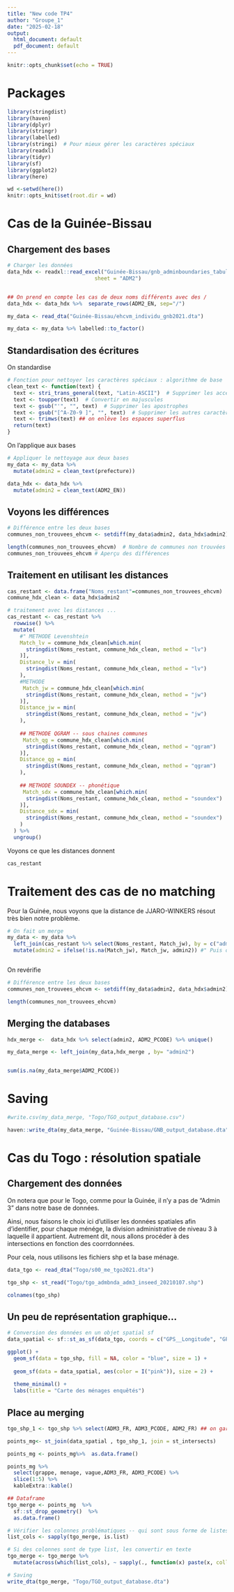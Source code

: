 ```yaml
---
title: "New code TP4"
author: "Groupe_1"
date: "2025-02-18"
output:
  html_document: default
  pdf_document: default
---
```


```r
knitr::opts_chunk$set(echo = TRUE)

```


# Packages
```r
library(stringdist)
library(haven)
library(dplyr)
library(stringr)
library(labelled)
library(stringi)  # Pour mieux gérer les caractères spéciaux
library(readxl)
library(tidyr)
library(sf)
library(ggplot2)
library(here)

wd <-setwd(here())
knitr::opts_knit$set(root.dir = wd)

```



# Cas de la Guinée-Bissau


## Chargement des bases

```r
# Charger les données
data_hdx <- readxl::read_excel("Guinée-Bissau/gnb_adminboundaries_tabulardata.xlsx", 
                            sheet = "ADM2")


## On prend en compte les cas de deux noms différents avec des /
data_hdx <- data_hdx %>%  separate_rows(ADM2_EN, sep="/")

```

```r

my_data <- read_dta("Guinée-Bissau/ehcvm_individu_gnb2021.dta")

my_data <- my_data %>% labelled::to_factor()

```


## Standardisation des écritures

On standardise

```r
# Fonction pour nettoyer les caractères spéciaux : algorithme de base
clean_text <- function(text) {
  text <- stri_trans_general(text, "Latin-ASCII")  # Supprimer les accents
  text <- toupper(text)  # Convertir en majuscules
  text <- gsub("'", "", text)  # Supprimer les apostrophes
  text <- gsub("[^A-Z0-9 ]", "", text)  # Supprimer les autres caractères spéciaux sauf espaces et chiffres
  text <- trimws(text) ## on enlève les espaces superflus
  return(text)
}
```

On l'applique aux bases

```r
# Appliquer le nettoyage aux deux bases
my_data <- my_data %>%
  mutate(admin2 = clean_text(prefecture))

data_hdx <- data_hdx %>%
  mutate(admin2 = clean_text(ADM2_EN))

```

## Voyons les différences

```r

# Différence entre les deux bases
communes_non_trouvees_ehcvm <- setdiff(my_data$admin2, data_hdx$admin2)

length(communes_non_trouvees_ehcvm)  # Nombre de communes non trouvées --- 7
communes_non_trouvees_ehcvm # Aperçu des différences
```


## Traitement en utilisant les distances


```r
cas_restant <- data.frame("Noms_restant"=communes_non_trouvees_ehcvm)
commune_hdx_clean <- data_hdx$admin2

# traitement avec les distances ...
cas_restant <- cas_restant %>%
  rowwise() %>%
  mutate(
    #" METHODE Levenshtein
    Match_lv = commune_hdx_clean[which.min(
      stringdist(Noms_restant, commune_hdx_clean, method = "lv")
    )],
    Distance_lv = min(
      stringdist(Noms_restant, commune_hdx_clean, method = "lv")
    ),
    #METHODE
     Match_jw = commune_hdx_clean[which.min(
      stringdist(Noms_restant, commune_hdx_clean, method = "jw")
    )],
    Distance_jw = min(
      stringdist(Noms_restant, commune_hdx_clean, method = "jw")
    ),
    
    ## METHODE QGRAM -- sous chaines communes
     Match_qg = commune_hdx_clean[which.min(
      stringdist(Noms_restant, commune_hdx_clean, method = "qgram")
    )],
    Distance_qg = min(
      stringdist(Noms_restant, commune_hdx_clean, method = "qgram")
    ),
    
    ## METHODE SOUNDEX -- phonétique
     Match_sdx = commune_hdx_clean[which.min(
      stringdist(Noms_restant, commune_hdx_clean, method = "soundex")
    )],
    Distance_sdx = min(
      stringdist(Noms_restant, commune_hdx_clean, method = "soundex")
    )
  ) %>%
  ungroup()

```

Voyons ce que les distances donnent

```r
cas_restant
```


# Traitement des cas de no matching

Pour la Guinée, nous voyons que la distance de JJARO-WINKERS résout très bien notre problème.
```r

# On fait un merge 
my_data <- my_data %>%
  left_join(cas_restant %>% select(Noms_restant, Match_jw), by = c("admin2" = "Noms_restant")) %>% 
  mutate(admin2 = ifelse(!is.na(Match_jw), Match_jw, admin2)) #" Puis on remplace



```


On revérifie

```r

# Différence entre les deux bases
communes_non_trouvees_ehcvm <- setdiff(my_data$admin2, data_hdx$admin2)

length(communes_non_trouvees_ehcvm)  
```

## Merging the databases

```r

hdx_merge <-  data_hdx %>% select(admin2, ADM2_PCODE) %>% unique()

my_data_merge <- left_join(my_data,hdx_merge , by= "admin2")


sum(is.na(my_data_merge$ADM2_PCODE))

```
# Saving 
```r
#write.csv(my_data_merge, "Togo/TGO_output_database.csv")

haven::write_dta(my_data_merge, "Guinée-Bissau/GNB_output_database.dta")

```


# Cas du Togo : résolution spatiale

## Chargement des données

On notera que pour le Togo, comme pour la Guinée, il n'y a pas de "Admin 3" dans notre base de données.

Ainsi, nous faisons le choix ici d'utiliser les données spatiales afin d'identifier, pour chaque ménége, la division administrative de niveau 3 à laquelle il appartient. Autrement dit, nous allons procéder à des intersections en fonction des coorrdonnées.

Pour cela, nous utilisons les fichiers shp et la base ménage.


```r

data_tgo <- read_dta("Togo/s00_me_tgo2021.dta")

tgo_shp <- st_read("Togo/tgo_admbnda_adm3_inseed_20210107.shp")

```


```r
colnames(tgo_shp)
```
## Un peu de représentation graphique...

```r

# Conversion des données en un objet spatial sf
data_spatial <- sf::st_as_sf(data_tgo, coords = c("GPS__Longitude", "GPS__Latitude"), crs = st_crs(tgo_shp))

```


```r
ggplot() +
  geom_sf(data = tgo_shp, fill = NA, color = "blue", size = 1) +
  
  geom_sf(data = data_spatial, aes(color = I("pink")), size = 2) +
  
  theme_minimal() +
  labs(title = "Carte des ménages enquêtés")
```

## Place au merging


```r
tgo_shp_1 <- tgo_shp %>% select(ADM3_FR, ADM3_PCODE, ADM2_FR) ## on garde ce qui nous interesse

points_mg<- st_join(data_spatial , tgo_shp_1, join = st_intersects)

points_mg <- points_mg%>%  as.data.frame() 

points_mg %>% 
  select(grappe, menage, vague,ADM3_FR, ADM3_PCODE) %>% 
  slice(1:5) %>% 
  kableExtra::kable()

```



```r
## Dataframe
tgo_merge <- points_mg  %>% 
  sf::st_drop_geometry()  %>%
  as.data.frame()

# Vérifier les colonnes problématiques -- qui sont sous forme de listes
list_cols <- sapply(tgo_merge, is.list)

# Si des colonnes sont de type list, les convertir en texte
tgo_merge <- tgo_merge %>%
  mutate(across(which(list_cols), ~ sapply(., function(x) paste(x, collapse = "; "))))

# Saving
write_dta(tgo_merge, "Togo/TGO_output_database.dta")


```






















